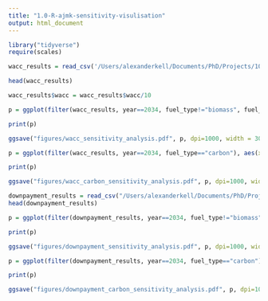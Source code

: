 ---
title: "1.0-R-ajmk-sensitivity-visulisation"
output: html_document
---

```{r setup, include=FALSE}
library("tidyverse")
require(scales)
```



```{r}
wacc_results = read_csv('/Users/alexanderkell/Documents/PhD/Projects/10-ELECSIM/run/sensitivity_analysis/data/processed/wacc_sensitivity_data.csv')

head(wacc_results)

wacc_results$wacc = wacc_results$wacc/10
```

```{r}
p = ggplot(filter(wacc_results, year==2034, fuel_type!="biomass", fuel_type!="carbon", fuel_type!="recip_gas"), aes(x=as.factor(wacc), y=simulated_perc))  + geom_violin(position="dodge")+ facet_wrap(vars(fuel_type), ncol=2) + theme_classic()+ theme(text = element_text(size=22.5), plot.margin=grid::unit(c(0,0,0,0), "mm")) + ylab("Electricity mix (%)") + xlab("Weighted average cost of capital (%)")

print(p)

ggsave("figures/wacc_sensitivity_analysis.pdf", p, dpi=1000, width = 30, height = 40, units = "cm")

```


```{r}
p = ggplot(filter(wacc_results, year==2034, fuel_type=="carbon"), aes(x=as.factor(wacc), y=simulated_perc))  + geom_violin(position="dodge")+ facet_wrap(vars(fuel_type)) + scale_y_continuous()+  theme_classic()+ theme(text = element_text(size=22.5), plot.margin=grid::unit(c(0,0,0,0), "mm"))+ ylab("Relative carbon emissions") + xlab("Weighted average cost of capital (%)")

print(p)

ggsave("figures/wacc_carbon_sensitivity_analysis.pdf", p, dpi=1000, width = 30, height = 20, units = "cm")

```


```{r}
downpayment_results = read_csv("/Users/alexanderkell/Documents/PhD/Projects/10-ELECSIM/run/sensitivity_analysis/data/processed/downpayment_sensitivity_data.csv")
head(downpayment_results)
```
```{r}
p = ggplot(filter(downpayment_results, year==2034, fuel_type!="biomass", fuel_type!="carbon", fuel_type!="recip_gas"), aes(x=as.factor(downpayment), y=simulated_perc))  + geom_violin(position="dodge")+ facet_wrap(vars(fuel_type), ncol=2) +  theme_classic()+ theme(text = element_text(size=22.5), plot.margin=grid::unit(c(0,0,0,0), "mm"))+ ylab("Electricity mix (%)") + xlab("Downpayment required for investments (%)")

print(p)

ggsave("figures/downpayment_sensitivity_analysis.pdf", p, dpi=1000, width = 30, height = 40, units = "cm")
```

```{r}
p = ggplot(filter(downpayment_results, year==2034, fuel_type=="carbon"), aes(x=as.factor(downpayment), y=simulated_perc))  + geom_violin(position="dodge")+ facet_wrap(vars(fuel_type)) + scale_y_continuous()+  theme_classic()+ theme(text = element_text(size=22.5), plot.margin=grid::unit(c(0,0,0,0), "mm"))+ ylab("Relative carbon emissions") + xlab("Downpayment required for investments (%)")

print(p)

ggsave("figures/downpayment_carbon_sensitivity_analysis.pdf", p, dpi=1000, width = 30, height = 20, units = "cm")

```

